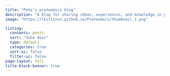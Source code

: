 ```yaml
---
title: "Pete's proteomics blog"
description: "A blog for sharing ideas, experiences, and knowledge in proteomics. **Disclaimer:** The content shared here reflects my personal research, experiences, and perspectives. It is not intended to serve as an official source or formal reference."
image: "https://lkittinun.github.io/Proteomics/thumbnail_1.png"

listing:
  contents: posts
  sort: "date desc"
  type: default
  categories: true
  sort-ui: false
  filter-ui: false
page-layout: full
title-block-banner: true
---
```

